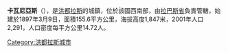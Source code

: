'''卡瓦尼亞斯'''（{{lang-es|Cabañas}}），是[[洪都拉斯|洪都拉斯]]的城鎮，位於該國西南部，由[[拉巴斯省_(洪都拉斯)|拉巴斯省]]負責管轄，始建於1897年3月9日，面積155.6平方公里，海拔高度1,847米，2001年人口2,291，人口密度每平方公里14.72人。

{{coord|14|3|0|N|88|0|0|W|type:adm2nd_region:HN_source:nlwiki|display=title}}

{{Honduras-geo-stub}}
[[Category:洪都拉斯城市|Category:洪都拉斯城市]]